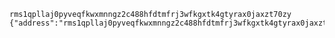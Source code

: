 ```plaintext
rms1qpllaj0pyveqfkwxmnngz2c488hfdtmfrj3wfkgxtk4gtyrax0jaxzt70zy
{"address":"rms1qpllaj0pyveqfkwxmnngz2c488hfdtmfrj3wfkgxtk4gtyrax0jaxzt70zy","waitingRequests":11}
```